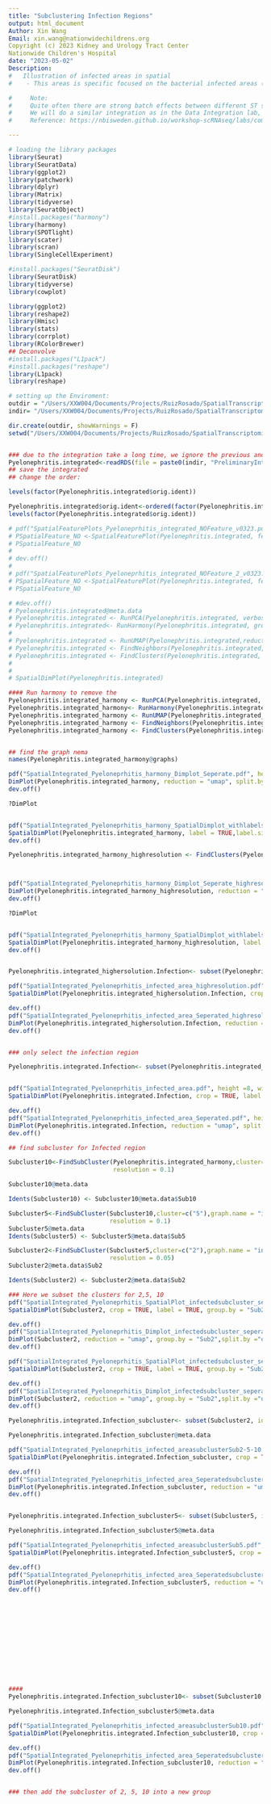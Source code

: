 ```yaml
---
title: "Subclustering Infection Regions"
output: html_document
Author: Xin Wang
Email: xin.wang@nationwidechildrens.org 
Copyright (c) 2023 Kidney and Urology Tract Center
Nationwide Children's Hospital
date: "2023-05-02"
Description: 
#   Illustration of infected areas in spatial
#    - This areas is specific focused on the bacterial infected areas (2,5,10)

#     Note:
#     Quite often there are strong batch effects between different ST sections, so it may be a good idea to integrate the data across sections.
#     We will do a similar integration as in the Data Integration lab, but this time we will use the SCT assay for integration. Therefore we need to run PrepSCTIntegration which will compute the sctransform residuals for all genes in both the datasets.
#     Reference: https://nbisweden.github.io/workshop-scRNAseq/labs/compiled/seurat/seurat_07_spatial.html

---
```


```r
# loading the library packages
library(Seurat)
library(SeuratData)
library(ggplot2)
library(patchwork)
library(dplyr)
library(Matrix)
library(tidyverse)
library(SeuratObject)
#install.packages("harmony")
library(harmony)
library(SPOTlight)
library(scater)
library(scran)
library(SingleCellExperiment)

#install.packages("SeuratDisk")
library(SeuratDisk)
library(tidyverse)
library(cowplot)

library(ggplot2)
library(reshape2)
library(Hmisc)
library(stats)
library(corrplot)
library(RColorBrewer)
## Deconvolve
#install.packages("L1pack")
#install.packages("reshape")
library(L1pack)
library(reshape)
```


```r
# setting up the Enviroment: 
outdir = "/Users/XXW004/Documents/Projects/RuizRosado/SpatialTranscriptomic/Results/Integration_v04142023/SpatialClusters_V0425/"
indir= "/Users/XXW004/Documents/Projects/RuizRosado/SpatialTranscriptomic/Results/PreProcess/V03222023_PreliminaryResults/"

dir.create(outdir, showWarnings = F)
setwd("/Users/XXW004/Documents/Projects/RuizRosado/SpatialTranscriptomic/Results/Integration_v04142023/SpatialClusters_V0425/")


### due to the integration take a long time, we ignore the previous and rea accordingly
Pyelonephritis.integrated<-readRDS(file = paste0(indir, "PreliminaryIntegratedSptatil_Pyelonephritis.RDS"))
## save the integrated 
## change the order:

levels(factor(Pyelonephritis.integrated$orig.ident))

Pyelonephritis.integrated$orig.ident<-ordered(factor(Pyelonephritis.integrated$orig.ident), levels=c("PyeloD0_1","PyeloD1_1","PyeloD1_2","PyeloD3_1","PyeloD3_2","PyeloD5_1","PyeloD5_2","PyeloD7_1","PyeloD28_1","PyeloD28_2","PyeloD56_1"))
levels(factor(Pyelonephritis.integrated$orig.ident))

# pdf("SpatialFeaturePlots_Pyeloneprhitis_integrated_NOFeature_v0323.pdf", height = 4, width = 40)
# PSpatialFeature_NO <-SpatialFeaturePlot(Pyelonephritis.integrated, features = NULL) + theme(legend.position = "top")
# PSpatialFeature_NO
# 
# dev.off()
# 
# pdf("SpatialFeaturePlots_Pyeloneprhitis_integrated_NOFeature_2_v0323.pdf", height = 4, width = 40)
# PSpatialFeature_NO <-SpatialFeaturePlot(Pyelonephritis.integrated, features = NULL, stroke = 0) + theme(legend.position = "top")
# PSpatialFeature_NO

# #dev.off()
# Pyelonephritis.integrated@meta.data
# Pyelonephritis.integrated <- RunPCA(Pyelonephritis.integrated, verbose = FALSE,npcs=15)
# Pyelonephritis.integrated<- RunHarmony(Pyelonephritis.integrated, group.by.vars = "orig.ident")
# 
# Pyelonephritis.integrated <- RunUMAP(Pyelonephritis.integrated,reduction = "harmony", dims = 1:15)
# Pyelonephritis.integrated <- FindNeighbors(Pyelonephritis.integrated, dims = 1:15, reduction="harmony")
# Pyelonephritis.integrated <- FindClusters(Pyelonephritis.integrated, verbose = FALSE, resolution = 0.2)
# 
# 
# SpatialDimPlot(Pyelonephritis.integrated)

#### Run harmony to remove the 
Pyelonephritis.integrated_harmony <- RunPCA(Pyelonephritis.integrated, verbose = FALSE, npcs=20)
Pyelonephritis.integrated_harmony<- RunHarmony(Pyelonephritis.integrated_harmony, group.by.vars = "orig.ident")
Pyelonephritis.integrated_harmony <- RunUMAP(Pyelonephritis.integrated_harmony,reduction = "harmony", dims = 1:15)
Pyelonephritis.integrated_harmony <- FindNeighbors(Pyelonephritis.integrated_harmony,   dims = 1:15)
Pyelonephritis.integrated_harmony <- FindClusters(Pyelonephritis.integrated_harmony, algorithm = 1,verbose = FALSE, resolution = 0.3)


## find the graph nema
names(Pyelonephritis.integrated_harmony@graphs)

pdf("SpatialIntegrated_Pyeloneprhitis_harmony_Dimplot_Seperate.pdf", height = 4, width = 30)
DimPlot(Pyelonephritis.integrated_harmony, reduction = "umap", split.by ="orig.ident",label = TRUE )
dev.off()

?DimPlot


pdf("SpatialIntegrated_Pyeloneprhitis_harmony_SpatialDimplot_withlabels.pdf", height = 8, width = 40)
SpatialDimPlot(Pyelonephritis.integrated_harmony, label = TRUE,label.size=2.5)
dev.off()

Pyelonephritis.integrated_harmony_highresolution <- FindClusters(Pyelonephritis.integrated_harmony, algorithm = 1,verbose = FALSE, resolution = 1)



pdf("SpatialIntegrated_Pyeloneprhitis_harmony_Dimplot_Seperate_highresolution.pdf", height = 4, width = 30)
DimPlot(Pyelonephritis.integrated_harmony_highresolution, reduction = "umap", split.by ="orig.ident",label = TRUE )
dev.off()

?DimPlot


pdf("SpatialIntegrated_Pyeloneprhitis_harmony_SpatialDimplot_withlabels_highresolution.pdf", height = 8, width = 40)
SpatialDimPlot(Pyelonephritis.integrated_harmony_highresolution, label = TRUE,label.size=2.5)
dev.off()


Pyelonephritis.integrated_highersolution.Infection<- subset(Pyelonephritis.integrated_harmony_highresolution, idents = c(25,26))

pdf("SpatialIntegrated_Pyeloneprhitis_infected_area_highresolution.pdf", height =8, width = 40)
SpatialDimPlot(Pyelonephritis.integrated_highersolution.Infection, crop = TRUE, label = TRUE)

dev.off()
pdf("SpatialIntegrated_Pyeloneprhitis_infected_area_Seperated_highresolution.pdf", height = 4, width = 30)
DimPlot(Pyelonephritis.integrated_highersolution.Infection, reduction = "umap", split.by ="orig.ident",label = TRUE)
dev.off()


### only select the infection region

Pyelonephritis.integrated.Infection<- subset(Pyelonephritis.integrated_harmony, idents = c(2,5,10))


pdf("SpatialIntegrated_Pyeloneprhitis_infected_area.pdf", height =8, width = 40)
SpatialDimPlot(Pyelonephritis.integrated.Infection, crop = TRUE, label = TRUE)

dev.off()
pdf("SpatialIntegrated_Pyeloneprhitis_infected_area_Seperated.pdf", height = 4, width = 30)
DimPlot(Pyelonephritis.integrated.Infection, reduction = "umap", split.by ="orig.ident",label = TRUE)
dev.off()

## find subcluster for Infected region

Subcluster10<-FindSubCluster(Pyelonephritis.integrated_harmony,cluster=c("10"),graph.name = "integrated_snn", subcluster.name = "Sub10",
                             resolution = 0.1)

Subcluster10@meta.data

Idents(Subcluster10) <- Subcluster10@meta.data$Sub10

Subcluster5<-FindSubCluster(Subcluster10,cluster=c("5"),graph.name = "integrated_snn", subcluster.name = "Sub5",
                            resolution = 0.1)
Subcluster5@meta.data
Idents(Subcluster5) <- Subcluster5@meta.data$Sub5

Subcluster2<-FindSubCluster(Subcluster5,cluster=c("2"),graph.name = "integrated_snn", subcluster.name = "Sub2",
                            resolution = 0.05)
Subcluster2@meta.data$Sub2

Idents(Subcluster2) <- Subcluster2@meta.data$Sub2

### Here we subset the clusters for 2,5, 10
pdf("SpatialIntegrated_Pyeloneprhitis_SpatialPlot_infectedsubcluster_seperatedSub2-5-10.pdf", height =8, width = 40)
SpatialDimPlot(Subcluster2, crop = TRUE, label = TRUE, group.by = "Sub2",label.size = 2.5)

dev.off()
pdf("SpatialIntegrated_Pyeloneprhitis_Dimplot_infectedsubcluster_seperatedSub2-5-10.pdf", height = 4, width = 30)
DimPlot(Subcluster2, reduction = "umap", group.by = "Sub2",split.by ="orig.ident",label = TRUE)
dev.off()

pdf("SpatialIntegrated_Pyeloneprhitis_SpatialPlot_infectedsubcluster_seperatedSub2.pdf", height =8, width = 40)
SpatialDimPlot(Subcluster2, crop = TRUE, label = TRUE, group.by = "Sub2",label.size = 2.5)

dev.off()
pdf("SpatialIntegrated_Pyeloneprhitis_Dimplot_infectedsubcluster_seperatedSub2.pdf", height = 4, width = 30)
DimPlot(Subcluster2, reduction = "umap", group.by = "Sub2",split.by ="orig.ident",label = TRUE)
dev.off()

Pyelonephritis.integrated.Infection_subcluster<- subset(Subcluster2, idents = c("2_0","2_1","5_0","5_1","5_2","10_0","10_1"))

Pyelonephritis.integrated.Infection_subcluster@meta.data

pdf("SpatialIntegrated_Pyeloneprhitis_infected_areasubclusterSub2-5-10.pdf", height =8, width = 40)
SpatialDimPlot(Pyelonephritis.integrated.Infection_subcluster, crop = TRUE,group.by = "Sub2", label = TRUE,label.size = 2)

dev.off()
pdf("SpatialIntegrated_Pyeloneprhitis_infected_area_SeperatedsubclusterSub2-5-10.pdf", height = 4, width = 30)
DimPlot(Pyelonephritis.integrated.Infection_subcluster, reduction = "umap", group.by = "Sub2",split.by ="orig.ident",label = TRUE,label.size = 2)
dev.off()


Pyelonephritis.integrated.Infection_subcluster5<- subset(Subcluster5, idents = c(2,5,10))

Pyelonephritis.integrated.Infection_subcluster5@meta.data

pdf("SpatialIntegrated_Pyeloneprhitis_infected_areasubclusterSub5.pdf", height =8, width = 40)
SpatialDimPlot(Pyelonephritis.integrated.Infection_subcluster5, crop = TRUE,group.by = "Sub5", label = TRUE,label.size = 2)

dev.off()
pdf("SpatialIntegrated_Pyeloneprhitis_infected_area_SeperatedsubclusterSub5.pdf", height = 4, width = 30)
DimPlot(Pyelonephritis.integrated.Infection_subcluster5, reduction = "umap", group.by = "Sub5",split.by ="orig.ident",label = TRUE,label.size = 2)
dev.off()













####
Pyelonephritis.integrated.Infection_subcluster10<- subset(Subcluster10, idents = c(2,5,10))

Pyelonephritis.integrated.Infection_subcluster5@meta.data

pdf("SpatialIntegrated_Pyeloneprhitis_infected_areasubclusterSub10.pdf", height =8, width = 40)
SpatialDimPlot(Pyelonephritis.integrated.Infection_subcluster10, crop = TRUE,group.by = "Sub10", label = TRUE,label.size = 2)

dev.off()
pdf("SpatialIntegrated_Pyeloneprhitis_infected_area_SeperatedsubclusterSub10.pdf", height = 4, width = 30)
DimPlot(Pyelonephritis.integrated.Infection_subcluster10, reduction = "umap", group.by = "Sub10",split.by ="orig.ident",label = TRUE,label.size = 2)
dev.off()


### then add the subcluster of 2, 5, 10 into a new group


```

